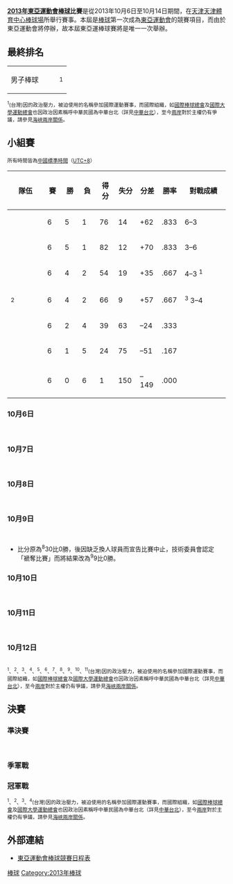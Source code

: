 '''[[2013年東亞運動會|2013年東亞運動會]][[棒球|棒球]]比賽'''是從2013年10月6日至10月14日期間，在[[天津|天津]][[天津體育中心棒球場|天津體育中心棒球場]]所舉行賽事。本屆是[[棒球|棒球]]第一次成為[[東亞運動會|東亞運動會]]的競賽項目，而由於東亞運動會將停辦，故本屆東亞運棒球賽將是唯一一次舉辦。

==最終排名==
{| {{MedalistTable|type=項目|columns=1}}
|-
| 男子棒球
| {{bb|JPN}}
| {{bb|KOR}}
| {{bb|TPE}}<sup>1</sup>
|}
<small><sup>1</sup>{{ROC}}(台灣)因{{PRC}}的政治壓力，被迫使用{{TPE}}的名稱參加國際運動賽事，而國際組織，如[[國際棒球總會|國際棒球總會]]及[[國際大學運動總會|國際大學運動總會]]也因政治因素稱呼中華民國為中華台北（詳見[[中華台北|中華台北]]），至今[[兩岸|兩岸]]對於主權仍有爭議，請參見[[海峽兩岸關係|海峽兩岸關係]]。</small>

== 小組賽 ==
<small>所有時間皆為[[中國標準時間|中國標準時間]]（[[UTC+8|UTC+8]]）</small>
{| class=wikitable style=text-align:center
|-
!width=170|隊伍
!width=40|賽
!width=40|勝
!width=40|負
!width=40|得分
!width=40|失分
!width=40|分差
!width=40|勝率
!width=220|對戰成績
|- bgcolor=#ccffcc
|align=left|{{bb|JPN}}
|6||5||1||76||14||+62||.833|| {{bb|JPN}} 6–3 {{bb|KOR}}
|- bgcolor=#ccffcc
|align=left|{{bb|KOR}}
|6||5||1||82||12||+70||.833|| {{bb|KOR}} 3–6 {{bb|JPN}}
|-  bgcolor=#ccffcc
|align=left|{{bb|CHN}}
|6||4||2||54||19||+35||.667|| {{bb|CHN}} 4–3 {{bb|TPE}}<sup>1</sup>
|- style="border-bottom:3px solid green;" bgcolor=#ccffcc
|align=left|{{bb|TPE}}<sup>2</sup>
|6||4||2||66||9||+57||.667|| {{bb|TPE}}<sup>3</sup> 3–4 {{bb|CHN}}
|- 
|align=left|{{bb|GUM}}
|6||2||4||39||63||–24||.333||
|-
|align=left|{{HKG-CHN}}
|6||1||5||24||75||–51||.167||
|-
|align=left|{{bb|MGL}}
|6||0||6||1||150||–149||.000||
|}

=== 10月6日 ===
{{col-start}}
{{col-2}}
{{Linescore|Compact=x
|Header=vs.|Date=10月6日|Time=9:00|Location=[[天津體育中心棒球場|天津體育中心棒球場]]球場1
|Road={{bb|GUM}}|HomeAbr=關島
|R1=0|R2=0|R3=0|R4=0|R5=0|R6=0|R7=X|R8=X|R9=X|RR=0|RH=？|RE=？
|Home={{bb|TPE}}<sup>4</sup>|RoadAbr=中華台北
|H1=1|H2=0|H3=7|H4=0|H5=3|H6=4X|H7=X|H8=X|H9=X|HR=15|HH=？|HE=？
|WP=楊志龍|LP=|SV=
|RoadHR=|HomeHR=
|}}
<br>
{{Linescore|Compact=x
|Header=vs.|Date=10月6日|Time=9:00|Location=[[天津體育中心棒球場|天津體育中心棒球場]]球場2
|Road={{bb|MGL}}|RoadAbr=蒙古
|R1=？|R2=？|R3=？|R4=？|R5=？|R6=？|R7=？|R8=？|R9=？|RR=0|RH=？|RE=？
|Home={{bb|JPN}}|HomeAbr=日本
|H1=？|H2=？|H3=？|H4=？|H5=？|H6=？|H7=？|H8=？|H9=？|HR=36|HH=？|HE=？
|WP=|LP=|SV=
|RoadHR=|HomeHR=
|}}
{{col-2}}
{{Linescore|Compact=x
|Header=vs.|Date=10月6日|Time=13:00|Location=[[天津體育中心棒球場|天津體育中心棒球場]]球場1
|Road={{bb|CHN}}|HomeAbr=中國
|R1=1|R2=2|R3=5|R4=0|R5=0|R6=1|R7=0|R8=0|R9=0|RR=9|RH=？|RE=？
|Home={{HKG-CHN}}|RoadAbr=中國香港
|H1=0|H2=0|H3=0|H4=0|H5=0|H6=0|H7=0|H8=0|H9=0|HR=0|HH=？|HE=？
|WP=|LP=|SV=
|RoadHR=|HomeHR=
|}}
{{col-end}}

=== 10月7日 ===
{{col-start}}
{{col-2}}
{{Linescore|Compact=x
|Header=vs.|Date=10月7日|Time=9:00|Location=[[天津體育中心棒球場|天津體育中心棒球場]]球場1
|Road={{bb|GUM}}|RoadAbr=關島
|R1=？|R2=？|R3=？|R4=？|R5=？|R6=？|R7=？|R8=？|R9=？|RR=0|RH=？|RE=？
|Home={{bb|KOR}}|HomeAbr=韓國
|H1=？|H2=？|H3=？|H4=？|H5=？|H6=？|H7=？|H8=？|H9=？|HR=13|HH=？|HE=？
|WP=|LP=|SV=
|RoadHR=|HomeHR=
|}}
<br>
{{Linescore|Compact=x
|Header=vs.|Date=10月7日|Time=9:00|Location=[[天津體育中心棒球場|天津體育中心棒球場]]球場2
|Road={{bb|TPE}}<sup>5</sup>|RoadAbr=中華台北
|R1=6|R2=12|R3=？|R4=？|R5=？|R6=X|R7=X|R8=X|R9=X|RR=25|RH=19|RE=？
|Home={{HKG-CHN}}|HomeAbr=中國香港
|H1=0|H2=0|H3=0|H4=0|H5=0|H6=X|H7=X|H8=X|H9=X|HR=0|HH=0|HE=？
|WP=|LP=|SV=
|RoadHR=許基宏 (2局上)|HomeHR=
|}}
{{col-2}}
{{Linescore|Compact=x
|Header=vs.|Date=10月7日|Time=13:00|Location=[[天津體育中心棒球場|天津體育中心棒球場]]球場1
|Road={{bb|CHN}}|RoadAbr=中國
|R1=？|R2=？|R3=？|R4=？|R5=？|R6=？|R7=？|R8=？|R9=？|RR=0|RH=？|RE=？
|Home={{bb|JPN}}|HomeAbr=日本
|H1=？|H2=？|H3=？|H4=？|H5=？|H6=？|H7=？|H8=？|H9=？|HR=4|HH=？|HE=？
|WP=|LP=|SV=
|RoadHR=|HomeHR=
|}}
{{col-end}}

=== 10月8日 ===
{{col-start}}
{{col-2}}
{{Linescore|Compact=x
|Header=vs.|Date=10月8日|Time=9:00|Location=[[天津體育中心棒球場|天津體育中心棒球場]]球場1
|Road={{HKG-CHN}}|RoadAbr=中國香港
|R1=？|R2=？|R3=？|R4=？|R5=？|R6=？|R7=？|R8=？|R9=？|RR=3|RH=？|RE=？
|Home={{bb|GUM}}|HomeAbr=關島
|H1=？|H2=？|H3=？|H4=？|H5=？|H6=？|H7=？|H8=？|H9=？|HR=7|HH=？|HE=？
|WP=|LP=|SV=
|RoadHR=|HomeHR=
|}}
<br>
{{Linescore|Compact=x
|Header=vs.|Date=10月8日|Time=9:00|Location=[[天津體育中心棒球場|天津體育中心棒球場]]球場2
|Road={{bb|KOR}}|RoadAbr=韓國
|R1=？|R2=？|R3=？|R4=？|R5=？|R6=？|R7=？|R8=？|R9=？|RR=37|RH=？|RE=？
|Home={{bb|MGL}}|HomeAbr=蒙古
|H1=？|H2=？|H3=？|H4=？|H5=？|H6=？|H7=？|H8=？|H9=？|HR=0|HH=？|HE=？
|WP=|LP=|SV=
|RoadHR=|HomeHR=
|}}
{{col-2}}
{{Linescore|Compact=x
|Header=vs.|Date=10月8日|Time=13:00|Location=[[天津體育中心棒球場|天津體育中心棒球場]]球場1
|Road={{bb|JPN}}|RoadAbr=日本
|R1=0|R2=0|R3=0|R4=0|R5=0|R6=0|R7=0|R8=X|R9=X|RR=0|RH=？|RE=？
|Home={{bb|TPE}}<sup>6</sup>|HomeAbr=中華台北
|H1=3|H2=2|H3=0|H4=6|H5=0|H6=0|H7=X|H8=X|H9=X|HR=11|HH=？|HE=？
|WP=[[王躍霖|王躍霖]]|LP=|SV=
|RoadHR=|HomeHR=
|}}
{{col-end}}

=== 10月9日 ===
{{col-start}}
{{col-2}}
{{Linescore|Compact=x
|Header=vs.|Date=10月9日|Time=9:00|Location=[[天津體育中心棒球場|天津體育中心棒球場]]球場1
|Road={{bb|CHN}}|RoadAbr=中國
|R1=？|R2=？|R3=？|R4=？|R5=？|R6=？|R7=？|R8=？|R9=？|RR=3|RH=？|RE=？
|Home={{bb|KOR}}|HomeAbr=韓國
|H1=？|H2=？|H3=？|H4=？|H5=？|H6=？|H7=？|H8=？|H9=？|HR=8|HH=？|HE=？
|WP=|LP=|SV=
|RoadHR=|HomeHR=
|}}
<br>
{{Linescore|Compact=x
|Header=vs.|Date=10月9日|Time=9:00|Location=[[天津體育中心棒球場|天津體育中心棒球場]]球場2
|Road={{HKG-CHN}}|RoadAbr=中國香港
|R1=？|R2=？|R3=？|R4=？|R5=？|R6=？|R7=？|R8=？|R9=？|RR=0|RH=？|RE=？
|Home={{bb|JPN}}|HomeAbr=日本
|H1=？|H2=？|H3=？|H4=？|H5=？|H6=？|H7=？|H8=？|H9=？|HR=18|HH=？|HE=？
|WP=|LP=|SV=
|RoadHR=|HomeHR=
|}}
{{col-2}}
{{Linescore|Compact=x
|Header=vs.|Date=10月9日|Time=13:00|Location=[[天津體育中心棒球場|天津體育中心棒球場]]球場1
|Road={{bb|TPE}}<sup>7</sup>|RoadAbr=中華台北
|R1=3|R2=9|R3=4|R4=8|R5=6X|R6=X|R7=X|R8=X|R9=X|RR=9|RH=？|RE=？
|Home={{bb|MGL}}|HomeAbr=蒙古
|H1=0|H2=0|H3=0|H4=0|H5=X|H6=X|H7=X|H8=X|H9=X|HR=0|HH=？|HE=？
|WP=|LP=|SV=
|RoadHR=[[林旺衛|林旺衛]] (2局上)，[[羅國龍|羅國龍]] (4局上)，[[陳偉志|陳偉志]]  (4局上)，[[郭銘仁|郭銘仁]] (4局上)|HomeHR=
|}}

* 比分原為{{bb|TPE}}<sup>8</sup>30比0勝{{bb|MGL}}，後因{{bb|MGL}}缺乏換人球員而宣告比賽中止，技術委員會認定「褫奪比賽」而將結果改為{{bb|TPE}}<sup>9</sup>9比0勝{{bb|MGL}}。
{{col-end}}

=== 10月10日 ===
{{col-start}}
{{col-2}}
{{Linescore|Compact=x
|Header=vs.|Date=10月10日|Time=9:00|Location=[[天津體育中心棒球場|天津體育中心棒球場]]球場1
|Road={{bb|JPN}}|RoadAbr=日本
|R1=？|R2=？|R3=？|R4=？|R5=？|R6=？|R7=？|R8=？|R9=？|RR=8|RH=？|RE=？
|Home={{bb|KOR}}|HomeAbr=韓國
|H1=？|H2=？|H3=？|H4=？|H5=？|H6=？|H7=？|H8=？|H9=？|HR=3|HH=？|HE=？
|WP=|LP=|SV=
|RoadHR=|HomeHR=
|}}
<br>
{{Linescore|Compact=x
|Header=vs.|Date=10月10日|Time=9:00|Location=[[天津體育中心棒球場|天津體育中心棒球場]]球場2
|Road={{bb|TPE}}<sup>10</sup>|RoadAbr=中華台北
|R1=2|R2=1|R3=0|R4=0|R5=0|R6=0|R7=0|R8=0|R9=0|R10=0|RR=3|RH=？|RE=？
|Home={{bb|CHN}}|HomeAbr=中國
|H1=0|H2=0|H3=2|H4=0|H5=0|H6=0|H7=0|H8=1|H9=0|H10=1X|HR=4|HH=？|HE=？
|WP=[[李鑫|李鑫]]|LP=[[張賢智|張賢智]]|SV=
|RoadHR=[[張進德|張進德]] (3局上)|HomeHR=
|}}
{{col-2}}
{{Linescore|Compact=x
|Header=vs.|Date=10月10日|Time=13:00|Location=[[天津體育中心棒球場|天津體育中心棒球場]]球場1
|Road={{bb|MGL}}|RoadAbr=蒙古
|R1=？|R2=？|R3=？|R4=？|R5=？|R6=？|R7=？|R8=？|R9=？|RR=1|RH=？|RE=？
|Home={{bb|GUM}}|HomeAbr=關島
|H1=？|H2=？|H3=？|H4=？|H5=？|H6=？|H7=？|H8=？|H9=？|HR=28|HH=？|HE=？
|WP=|LP=|SV=
|RoadHR=|HomeHR=
|}}
{{col-end}}

=== 10月11日 ===
{{col-start}}
{{col-2}}
{{Linescore|Compact=x
|Header=vs.|Date=10月11日|Time=9:00|Location=[[天津體育中心棒球場|天津體育中心棒球場]]球場1
|Road={{bb|MGL}}|RoadAbr=蒙古
|R1=？|R2=？|R3=？|R4=？|R5=？|R6=？|R7=？|R8=？|R9=？|RR=0|RH=？|RE=？
|Home={{bb|CHN}}|HomeAbr=中國
|H1=？|H2=？|H3=？|H4=？|H5=？|H6=？|H7=？|H8=？|H9=？|HR=19|HH=？|HE=？
|WP=|LP=|SV=
|RoadHR=|HomeHR=
|}}
<br>
{{Linescore|Compact=x
|Header=vs.|Date=10月11日|Time=9:00|Location=[[天津體育中心棒球場|天津體育中心棒球場]]球場2
|Road={{bb|JPN}}|RoadAbr=日本
|R1=？|R2=？|R3=？|R4=？|R5=？|R6=？|R7=？|R8=？|R9=？|RR=12|RH=？|RE=？
|Home={{bb|GUM}}|HomeAbr=關島
|H1=？|H2=？|H3=？|H4=？|H5=？|H6=？|H7=？|H8=？|H9=？|HR=0|HH=？|HE=？
|WP=|LP=|SV=
|RoadHR=|HomeHR=
|}}
{{col-2}}
{{Linescore|Compact=x
|Header=vs.|Date=10月11日|Time=13:00|Location=[[天津體育中心棒球場|天津體育中心棒球場]]球場1
|Road={{bb|KOR}}|RoadAbr=韓國
|R1=？|R2=？|R3=？|R4=？|R5=？|R6=？|R7=？|R8=？|R9=？|RR=16|RH=？|RE=？
|Home={{HKG-CHN}}|HomeAbr=中國香港
|H1=？|H2=？|H3=？|H4=？|H5=？|H6=？|H7=？|H8=？|H9=？|HR=0|HH=？|HE=？
|WP=|LP=|SV=
|RoadHR=|HomeHR=
|}}
{{col-end}}

=== 10月12日 ===
{{col-start}}
{{col-2}}
{{Linescore|Compact=x
|Header=vs.|Date=10月12日|Time=9:00|Location=[[天津體育中心棒球場|天津體育中心棒球場]]球場1
|Road={{HKG-CHN}}|RoadAbr=中國香港
|R1=？|R2=？|R3=？|R4=？|R5=？|R6=？|R7=？|R8=？|R9=？|RR=21|RH=？|RE=？
|Home={{bb|MGL}}|HomeAbr=蒙古
|H1=？|H2=？|H3=？|H4=？|H5=？|H6=？|H7=？|H8=？|H9=？|HR=0|HH=？|HE=？
|WP=|LP=|SV=
|RoadHR=|HomeHR=
|}}
<br>
{{Linescore|Compact=x
|Header=vs.|Date=10月12日|Time=9:00|Location=[[天津體育中心棒球場|天津體育中心棒球場]]球場2
|Road={{bb|GUM}}|RoadAbr=關島
|R1=？|R2=？|R3=？|R4=？|R5=？|R6=？|R7=？|R8=？|R9=？|RR=4|RH=？|RE=？
|Home={{bb|CHN}}|HomeAbr=中國
|H1=？|H2=？|H3=？|H4=？|H5=？|H6=？|H7=？|H8=？|H9=？|HR=19|HH=？|HE=？
|WP=|LP=|SV=
|RoadHR=|HomeHR=
|}}
{{col-2}}
{{Linescore|Compact=x
|Header=vs.|Date=10月12日|Time=13:00|Location=[[天津體育中心棒球場|天津體育中心棒球場]]球場1
|Road={{bb|KOR}}|RoadAbr=韓國
|R1=0|R2=0|R3=1|R4=0|R5=0|R6=0|R7=0|R8=0|R9=4|RR=5|RH=11|RE=？
|Home={{bb|TPE}}<sup>11</sup>|HomeAbr=中華台北
|H1=0|H2=3|H3=0|H4=0|H5=0|H6=0|H7=0|H8=0|H9=0|HR=3|HH=5|HE=？
|WP=|LP=黃勝雄|SV=
|RoadHR=|HomeHR=
|}}
{{col-end}}
<small><sup>1</sup>、<sup>2</sup>、<sup>3</sup>、<sup>4</sup>、<sup>5</sup>、<sup>6</sup>、<sup>7</sup>、<sup>8</sup>、<sup>9</sup>、<sup>10</sup>、<sup>11</sup>{{ROC}}(台灣)因{{PRC}}的政治壓力，被迫使用{{TPE}}的名稱參加國際運動賽事，而國際組織，如[[國際棒球總會|國際棒球總會]]及[[國際大學運動總會|國際大學運動總會]]也因政治因素稱呼中華民國為中華台北（詳見[[中華台北|中華台北]]），至今[[兩岸|兩岸]]對於主權仍有爭議，請參見[[海峽兩岸關係|海峽兩岸關係]]。</small>

== 決賽 ==
{{Round4-with third
<!-- 準決賽 -->
|10月13日 12:00|'''{{bb|JPN}}'''|'''6'''|{{bb|TPE}}<sup>1</sup>|0
|10月13日 12:00|'''{{bb|KOR}}'''|'''8'''|{{bb|CHN}}|3
<!-- 冠軍戰 -->
|10月14日 13:00|'''{{bb|JPN}}'''|'''4'''|{{bb|KOR}}|2
<!-- 季軍戰 -->
|10月14日 8:30|'''{{bb|TPE}}<sup>2</sup>'''|'''4'''|{{bb|CHN}}|0
}}

=== 準決賽 ===
{{col-start}}
{{col-2}}
{{Linescore|Compact=x
|Header=vs.|Date=10月13日|Time=12:00|Location=[[天津體育中心棒球場|天津體育中心棒球場]]球場1
|Road={{bb|TPE}}<sup>3</sup>|HomeAbr=中華台北
|R1=0|R2=0|R3=0|R4=0|R5=0|R6=0|R7=0|R8=0|R9=0|RR=0|RH=4|RE=？
|Home={{bb|JPN}}|RoadAbr=日本
|H1=0|H2=5|H3=0|H4=1|H5=0|H6=0|H7=0|H8=0|H9=X|HR=6|HH=？|HE=？
|WP=|LP=[[王躍霖|王躍霖]]|SV=
|RoadHR=|HomeHR=
|}}
<br>
{{Linescore|Compact=x
|Header=vs.|Date=10月13日|Time=12:00|Location=[[天津體育中心棒球場|天津體育中心棒球場]]球場2
|Road={{bb|CHN}}|RoadAbr=中國
|R1=？|R2=？|R3=？|R4=？|R5=？|R6=？|R7=？|R8=？|R9=？|RR=3|RH=？|RE=？
|Home={{bb|KOR}}|HomeAbr=韓國
|H1=？|H2=？|H3=？|H4=？|H5=？|H6=？|H7=？|H8=？|H9=？|HR=8|HH=？|HE=？
|WP=|LP=|SV=
|RoadHR=|HomeHR=
|}}
{{col-2}}
{{col-end}}

=== 季軍戰 ===
{{Linescore|Compact=x
|Header=vs.|Date=10月14日|Time=8:30|Location=[[天津體育中心棒球場|天津體育中心棒球場]]球場1
|Road={{bb|TPE}}<sup>4</sup>|RoadAbr=中華台北
|R1=0|R2=0|R3=0|R4=2|R5=0|R6=0|R7=1|R8=0|R9=1|RR=4|RH=8|RE=？
|Home={{bb|CHN}}|HomeAbr=中國
|H1=0|H2=0|H3=0|H4=0|H5=0|H6=0|H7=0|H8=0|H9=0|HR=0|HH=？|HE=3
|WP=[[羅華韋|羅華韋]]|LP=|SV=
|RoadHR=|HomeHR=
|}}

=== 冠軍戰 ===
{{Linescore|Compact=x
|Header=vs.|Date=10月14日|Time=13:00|Location=[[天津體育中心棒球場|天津體育中心棒球場]]球場1
|Road={{bb|KOR}}|RoadAbr=韓國
|R1=？|R2=？|R3=？|R4=？|R5=？|R6=？|R7=？|R8=？|R9=？|RR=2|RH=？|RE=？
|Home={{bb|JPN}}|HomeAbr=日本
|H1=？|H2=？|H3=？|H4=？|H5=？|H6=？|H7=？|H8=？|H9=？|HR=4|HH=？|HE=？
|WP=|LP=|SV=
|RoadHR=|HomeHR=
|}}
<small><sup>1</sup>、<sup>2</sup>、<sup>3</sup>、<sup>4</sup>{{ROC}}(台灣)因{{PRC}}的政治壓力，被迫使用{{TPE}}的名稱參加國際運動賽事，而國際組織，如[[國際棒球總會|國際棒球總會]]及[[國際大學運動總會|國際大學運動總會]]也因政治因素稱呼中華民國為中華台北（詳見[[中華台北|中華台北]]），至今[[兩岸|兩岸]]對於主權仍有爭議，請參見[[海峽兩岸關係|海峽兩岸關係]]。</small>

== 外部連結 ==
* [https://archive.is/20131007042900/http://data.tianjin2013.sports.sohu.com/Sport_Info_cn.php?xm=BB 東亞運動會棒球競賽日程表]

[[Category:2013年東亞運動會比賽項目|棒球]]
[[Category:2013年棒球|Category:2013年棒球]]